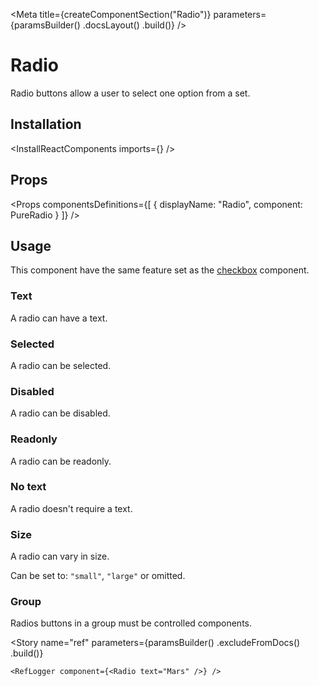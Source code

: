 
<Meta
    title={createComponentSection("Radio")}
    parameters={paramsBuilder()
        .docsLayout(<ReactComponentsLayout semanticPath="/modules/checkbox" />)
        .build()}
/>

# Radio

Radio buttons allow a user to select one option from a set.

## Installation

<InstallReactComponents imports={<Imports />} />

## Props

<HocWarning componentName="Checkbox" semanticPath="modules/checkbox/" />

<Props
    componentsDefinitions={[
        { displayName: "Radio", component: PureRadio }
    ]}
/>

## Usage

<WarningMessage>
    This component have the same feature set as the <a href="?path=/docs/components-checkbox--text">checkbox</a> component.
</WarningMessage>

### Text

A radio can have a text.

<Preview>
    <Story name="text">
        <Radio text="Mars"/>
    </Story>
</Preview>

### Selected

A radio can be selected.

<Preview>
    <Story name="selected">
        <Radio defaultChecked text="Mars"/>
    </Story>
</Preview>

### Disabled

A radio can be disabled.

<Preview>
    <Story name="disabled">
        <Radio disabled text="Mars"/>
    </Story>
</Preview>

### Readonly

A radio can be readonly.

<Preview>
    <Story name="readonly">
        <Radio readOnly text="Mars" />
    </Story>
</Preview>

### No text

A radio doesn't require a text.

<Preview>
    <Story name="no text">
        <Radio />
    </Story>
</Preview>

### Size

A radio can vary in size.

Can be set to: `"small"`, `"large"` or omitted.

<Preview>
    <Story name="size">
        <div className="flex items-end items-lot-of-space-between">
            <Radio size="small" text="Mars" />
            <Radio text="Mars" />
            <Radio size="large" text="Mars" />
        </div>
    </Story>
</Preview>

### Group

Radios buttons in a group must be controlled components.

<FilePreview filePath="/radio/stories/components/controlled-radio-group">
    <ControlledRadioGroup />
</FilePreview>

<Story
    name="ref"
    parameters={paramsBuilder()
        .excludeFromDocs()
        .build()}
>
    <RefLogger component={<Radio text="Mars" />} />
</Story>

